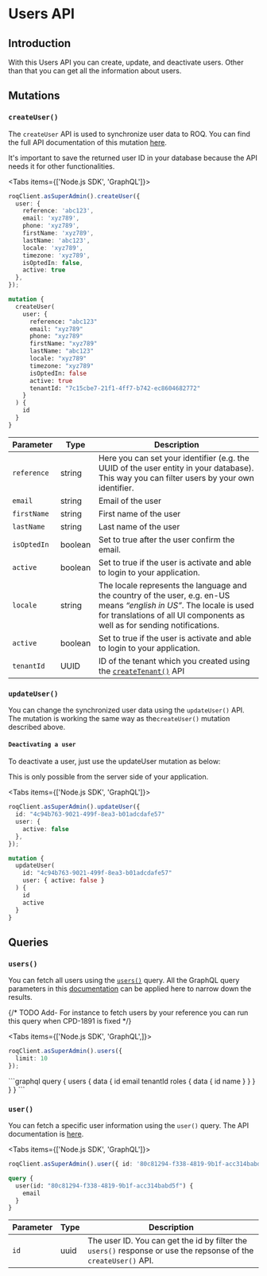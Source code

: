 
# Users API

## Introduction

With this Users API you can create, update, and deactivate users. Other than that you can get all the information about users.

## Mutations

### `createUser()`

The `createUser` API is used to synchronize user data to ROQ. You can find the full API documentation of this mutation [here](https://jupiter-pp.roq-platform.com/docs/#mutation-createUser).

<Callout emoji="💡">
It's important to save the returned user ID in your database because the API needs it for other functionalities.
</Callout>

<Tabs items={['Node.js SDK', 'GraphQL']}>
<Tab>
```ts
roqClient.asSuperAdmin().createUser({
  user: {
    reference: 'abc123',
    email: 'xyz789',
    phone: 'xyz789',
    firstName: 'xyz789',
    lastName: 'abc123',
    locale: 'xyz789',
    timezone: 'xyz789',
    isOptedIn: false,
    active: true
  },
});
```
</Tab>
<Tab>

```graphql
mutation {
  createUser(
    user: {
      reference: "abc123"
      email: "xyz789"
      phone: "xyz789"
      firstName: "xyz789"
      lastName: "abc123"
      locale: "xyz789"
      timezone: "xyz789"
      isOptedIn: false
      active: true
      tenantId: "7c15cbe7-21f1-4ff7-b742-ec8604682772"
    }
  ) {
    id
  }
}
```

</Tab>
</Tabs>

| Parameter   | Type    | Description                                                                                                                                                                                        |
| ----------- | ------- | -------------------------------------------------------------------------------------------------------------------------------------------------------------------------------------------------- |
| `reference` | string  | Here you can set your identifier (e.g. the UUID of the user entity in your database). This way you can filter users by your own identifier.                                                        |
| `email`     | string  | Email of the user                        |
| `firstName` | string  | First name of the user  |
| `lastName`  | string  | Last name of the user  |
| `isOptedIn` | boolean | Set to true after the user confirm the email.|
| `active`    | boolean | Set to true if the user is activate and able to login to your application.  |
| `locale`    | string  | The locale represents the language and the country of the user, e.g. en-US means _“english in US”_. The locale is used for translations of all UI components as well as for sending notifications. |
| `active`    | boolean | Set to true if the user is activate and able to login to your application.  |
| `tenantId`  | UUID    | ID of the tenant which you created using the [`createTenant()`](/multi-tenancy/api#createtenant) API  |

### `updateUser()`

You can change the synchronized user data using the `updateUser()` API. The mutation is working the same way as the`createUser()` mutation described above.

#### `Deactivating a user`

To deactivate a user, just use the updateUser mutation as below:

<Callout type="info" emoji="ℹ️">
  This is only possible from the server side of your application.
</Callout>

<Tabs items={['Node.js SDK', 'GraphQL']}>
<Tab>
```ts
roqClient.asSuperAdmin().updateUser({
  id: "4c94b763-9021-499f-8ea3-b01adcdafe57"
  user: {
    active: false
  },
});
```
</Tab>
<Tab>

```graphql
mutation {
  updateUser(
    id: "4c94b763-9021-499f-8ea3-b01adcdafe57"
    user: { active: false }
  ) {
    id
    active
  }
}
```

</Tab>
</Tabs>

## Queries

### `users()`

You can fetch all users using the [`users()`](https://jupiter-pp.roq-platform.com/docs/#query-users) query. All the GraphQL query parameters in this [documentation](/development-guides/graphql-basics-api) can be applied here to narrow down the results.

{/* TODO Add-  For instance to fetch users by your reference you can run this query when CPD-1891 is fixed */}

<Tabs items={['Node.js SDK', 'GraphQL',]}>
<Tab>
```ts
roqClient.asSuperAdmin().users({
  limit: 10
});
  ```
</Tab>
<Tab>
```graphql
query {
  users {
    data {
      id
      email
      tenantId
      roles {
        data {
          id
          name
        }
      }
    }
  }
}
```
</Tab>
</Tabs>

### `user()`

You can fetch a specific user information using the `user()` query. The API documentation is [here](https://jupiter-pp.roq-platform.com/docs/#query-user).

<Tabs items={['Node.js SDK', 'GraphQL']}>
<Tab>
```ts
roqClient.asSuperAdmin().user({ id: '80c81294-f338-4819-9b1f-acc314babd5f' });
```
</Tab>
<Tab>

```graphql
query {
  user(id: "80c81294-f338-4819-9b1f-acc314babd5f") {
    email
  }
}
```

</Tab>
</Tabs>

| Parameter   | Type    | Description  |
| ----------- | ------- | ------------ |
| `id`        | uuid    | The user ID. You can get the id by filter the `users()` response or use the repsonse of the `createUser()` API. |